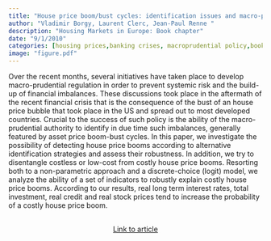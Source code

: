 ```yaml
---
title: "House price boom/bust cycles: identification issues and macro-prudential implications"
author: "Vladimir Borgy, Laurent Clerc, Jean-Paul Renne "
description: "Housing Markets in Europe: Book chapter"
date: "9/1/2010"
categories: [housing prices,banking crises, macroprudential policy,book chapter]
image: "figure.pdf"
---
```


<!-- description: "Affine Term Structure Model that provides non-negative yields and is able to accommodate a short-term rate that stays at the zero lower bound (ZLB) for extended periods of time." -->

<!-- subtitle: -->

<!-- image: "figure.jpeg" -->


Over the recent months, several initiatives have taken place to develop macro-prudential regulation in order to prevent systemic risk and the build-up of financial imbalances. These discussions took place in the aftermath of the recent financial crisis that is the consequence of the bust of an house price bubble that took place in the US and spread out to most developed countries. Crucial to the success of such policy is the ability of the macro-prudential authority to identify in due time such imbalances, generally featured by asset price boom-bust cycles. In this paper, we investigate the possibility of detecting house price booms according to alternative identification strategies and assess their robustness. In addition, we try to disentangle costless or low-cost from costly house price booms. Resorting both to a non-parametric approach and a discrete-choice (logit) model, we analyze the ability of a set of indicators to robustly explain costly house price booms. According to our results, real long term interest rates, total investment, real credit and real stock prices tend to increase the probability of a costly house price boom.


```{=html}
<div  style="margin: 30px; text-align: center;">
<a class="btn btn-primary" href="https://link.springer.com/chapter/10.1007/978-3-642-15340-2_16" role="button" target="_blank" style="padding: 5px 5px;">Link to article</a>
</div>
```

<!-- In order to have bibtex in place of R code, add in front matter: -->
<!-- format: -->
<!--   html: -->
<!--     code-fold: true -->
<!--     code-summary: "Bibtex" -->

<!-- ```{r essai, eval=FALSE} -->
<!-- article = { -->
<!--   author = {JPR}, -->
<!--   year=2010 -->
<!-- } -->
<!-- ``` -->
